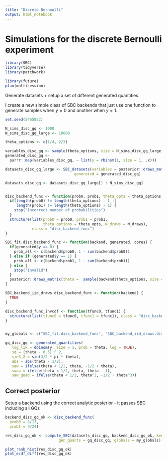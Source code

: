 ```yaml
---
title: "Disrete Bernoulli"
output: html_notebook
---
```



# Simulations for the discrete Bernoulli experiment


```r
library(SBC)
library(tidyverse)
library(patchwork)

library(future)
plan(multisession)
```


Generate datasets + setup a set of different generated quantities.

I create a new simple class of SBC backends that just use one function to generate samples when $y = 0$ and another when $y = 1$.

```r
set.seed(5465822)

N_sims_disc_gq <- 1000
N_sims_disc_gq_large <- 10000

theta_options <- c(1/4, 2/3)

variables_disc_gq <- sample(theta_options, size = N_sims_disc_gq_large, replace = TRUE)
generated_disc_gq <- 
  purrr::map(variables_disc_gq, ~ list(y = rbinom(1, size = 1, .x)))

datasets_disc_gq_large <- SBC_datasets(variables = posterior::draws_matrix(theta = variables_disc_gq),
                               generated = generated_disc_gq)

datasets_disc_gq <- datasets_disc_gq_large[1 : N_sims_disc_gq]


disc_backend_func <- function(prob0, prob1, theta_opts = theta_options, N_draws = 100) {
  if(length(prob0) != length(theta_options) - 1 ||
     length(prob1) != length(theta_options) - 1) {
    stop("Incorrect number of probabilities")
  }
  structure(list(prob0 = prob0, prob1 = prob1, 
                 theta_options = theta_opts, N_draws = N_draws), 
            class = "disc_backend_func")
}

SBC_fit.disc_backend_func <- function(backend, generated, cores) {
  if(generated$y == 0) {
    prob_all <- c(backend$prob0, 1 - sum(backend$prob0))
  } else if (generated$y == 1) {
    prob_all <- c(backend$prob1, 1 - sum(backend$prob1))
  } else {
    stop("Invalid")
  }
  posterior::draws_matrix(theta =  sample(backend$theta_options, size = backend$N_draws, prob = prob_all, replace = TRUE))
}

SBC_backend_iid_draws.disc_backend_func <- function(backend) {
  TRUE
}

disc_backend_func_invcdf <- function(tfunc0, tfunc1) {
  structure(list(tfunc0 = tfunc0, tfunc1 = tfunc1), class = "disc_backend_func_invcdf")
}


my_globals <- c("SBC_fit.disc_backend_func", "SBC_backend_iid_draws.disc_backend_func")

gq_disc_gq <- generated_quantities(
   log_lik = dbinom(y, size = 1, prob = theta, log = TRUE),
   sq = (theta - 0.5) ^ 2,
   sin3_2 = sin(3/2 * pi * theta),
   abs = abs(theta - 1/2),
   saw = ifelse(theta < 1/2, theta, -1/2 + theta),
   swap = ifelse(theta < 1/2, theta, theta - 1),
   saw_quad = ifelse(theta < 1/2, theta^2, -1/2 + theta^3))

```

## Correct posterior

Setup a backend using the correct analytic posterior - it passes SBC including all GQs

```r
backend_disc_gq_ok <- disc_backend_func(
  prob0 = 8/13,
  prob1 = 9/24)

res_disc_gq_ok <- compute_SBC(datasets_disc_gq, backend_disc_gq_ok, keep_fits = FALSE,
                        gen_quants = gq_disc_gq, globals = my_globals)

plot_rank_hist(res_disc_gq_ok)
plot_ecdf_diff(res_disc_gq_ok)
```

